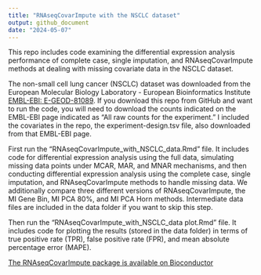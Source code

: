 ---
title: "RNAseqCovarImpute with the NSCLC dataset"
output: github_document
date: "2024-05-07"
---
This repo includes code examining the differential expression analysis performance of complete case, single imputation, and RNAseqCovarImpute methods at dealing with missing covariate data in the NSCLC dataset. 

The non-small cell lung cancer (NSCLC) dataset was downloaded from the European Molecular Biology Laboratory - European Bioinformatics Institute [EMBL-EBI: E-GEOD-81089](https://www.ebi.ac.uk/gxa/experiments/E-GEOD-81089/Downloads). If you download this repo from GitHub and want to run the code, you will need to download the counts indicated on the EMBL-EBI page indicated as "All raw counts for the experiment." I included the covariates in the repo, the experiment-design.tsv file, also downloaded from that EMBL-EBI page.

First run the "RNAseqCovarImpute_with_NSCLC_data.Rmd" file. It includes code for differential expression analysis using the full data, simulating missing data points under MCAR, MAR, and MNAR mechanisms, and then conducting differential expression analysis using the complete case, single imputation, and RNAseqCovarImpute methods to handle missing data. We additionally compare three different versions of RNAseqCovarImpute, the MI Gene Bin, MI PCA 80%, and MI PCA Horn methods. Intermediate data files are included in the data folder if you want to skip this step.

Then run the "RNAseqCovarImpute_with_NSCLC_data plot.Rmd" file. It includes code for plotting the results (stored in the data folder) in terms of true positive rate (TPR), false positive rate (FPR), and mean absolute percentage error (MAPE).

[The RNAseqCovarImpute package is available on Bioconductor](https://bioconductor.org/packages/release/bioc/html/RNAseqCovarImpute.html)